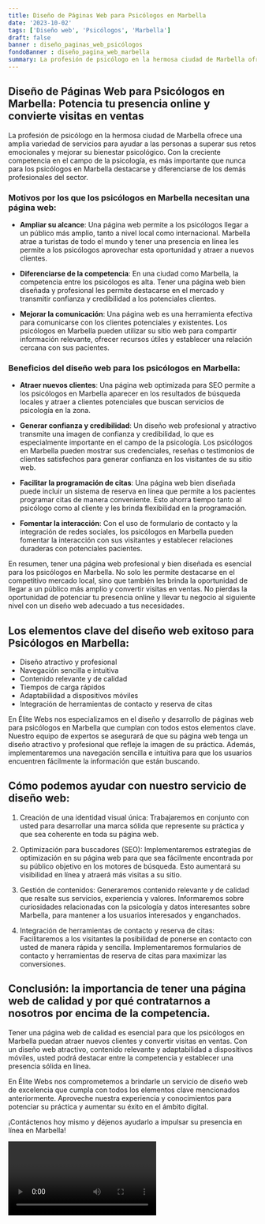 ```yaml
---
title: Diseño de Páginas Web para Psicólogos en Marbella
date: '2023-10-02'
tags: ['Diseño web', 'Psicólogos', 'Marbella']
draft: false
banner : diseño_paginas_web_psicólogos
fondoBanner : diseño_pagina_web_marbella
summary: La profesión de psicólogo en la hermosa ciudad de Marbella ofrece una amplia variedad de servicios para ayudar a las personas a superar sus retos emocionales y mejorar su bienestar psicológico. Con la creciente competencia en el campo de la psicología, es más importante que nunca para los psicólogos en Marbella destacarse y diferenciarse de los demás profesionales del sector.
---
```


## Diseño de Páginas Web para Psicólogos en Marbella: Potencia tu presencia online y convierte visitas en ventas

La profesión de psicólogo en la hermosa ciudad de Marbella ofrece una amplia variedad de servicios para ayudar a las personas a superar sus retos emocionales y mejorar su bienestar psicológico. Con la creciente competencia en el campo de la psicología, es más importante que nunca para los psicólogos en Marbella destacarse y diferenciarse de los demás profesionales del sector.

### Motivos por los que los psicólogos en Marbella necesitan una página web:

- **Ampliar su alcance**: Una página web permite a los psicólogos llegar a un público más amplio, tanto a nivel local como internacional. Marbella atrae a turistas de todo el mundo y tener una presencia en línea les permite a los psicólogos aprovechar esta oportunidad y atraer a nuevos clientes.

- **Diferenciarse de la competencia**: En una ciudad como Marbella, la competencia entre los psicólogos es alta. Tener una página web bien diseñada y profesional les permite destacarse en el mercado y transmitir confianza y credibilidad a los potenciales clientes.

- **Mejorar la comunicación**: Una página web es una herramienta efectiva para comunicarse con los clientes potenciales y existentes. Los psicólogos en Marbella pueden utilizar su sitio web para compartir información relevante, ofrecer recursos útiles y establecer una relación cercana con sus pacientes.

### Beneficios del diseño web para los psicólogos en Marbella:

- **Atraer nuevos clientes**: Una página web optimizada para SEO permite a los psicólogos en Marbella aparecer en los resultados de búsqueda locales y atraer a clientes potenciales que buscan servicios de psicología en la zona.

- **Generar confianza y credibilidad**: Un diseño web profesional y atractivo transmite una imagen de confianza y credibilidad, lo que es especialmente importante en el campo de la psicología. Los psicólogos en Marbella pueden mostrar sus credenciales, reseñas o testimonios de clientes satisfechos para generar confianza en los visitantes de su sitio web.

- **Facilitar la programación de citas**: Una página web bien diseñada puede incluir un sistema de reserva en línea que permite a los pacientes programar citas de manera conveniente. Esto ahorra tiempo tanto al psicólogo como al cliente y les brinda flexibilidad en la programación.

- **Fomentar la interacción**: Con el uso de formulario de contacto y la integración de redes sociales, los psicólogos en Marbella pueden fomentar la interacción con sus visitantes y establecer relaciones duraderas con potenciales pacientes.

En resumen, tener una página web profesional y bien diseñada es esencial para los psicólogos en Marbella. No solo les permite destacarse en el competitivo mercado local, sino que también les brinda la oportunidad de llegar a un público más amplio y convertir visitas en ventas. No pierdas la oportunidad de potenciar tu presencia online y llevar tu negocio al siguiente nivel con un diseño web adecuado a tus necesidades.

<GifSeo />

<Cta />

## Los elementos clave del diseño web exitoso para Psicólogos en Marbella:

- Diseño atractivo y profesional
- Navegación sencilla e intuitiva
- Contenido relevante y de calidad
- Tiempos de carga rápidos
- Adaptabilidad a dispositivos móviles
- Integración de herramientas de contacto y reserva de citas

En Élite Webs nos especializamos en el diseño y desarrollo de páginas web para psicólogos en Marbella que cumplan con todos estos elementos clave. Nuestro equipo de expertos se asegurará de que su página web tenga un diseño atractivo y profesional que refleje la imagen de su práctica. Además, implementaremos una navegación sencilla e intuitiva para que los usuarios encuentren fácilmente la información que están buscando.

## Cómo podemos ayudar con nuestro servicio de diseño web:

1. Creación de una identidad visual única: Trabajaremos en conjunto con usted para desarrollar una marca sólida que represente su práctica y que sea coherente en toda su página web.

2. Optimización para buscadores (SEO): Implementaremos estrategias de optimización en su página web para que sea fácilmente encontrada por su público objetivo en los motores de búsqueda. Esto aumentará su visibilidad en línea y atraerá más visitas a su sitio.

3. Gestión de contenidos: Generaremos contenido relevante y de calidad que resalte sus servicios, experiencia y valores. Informaremos sobre curiosidades relacionadas con la psicología y datos interesantes sobre Marbella, para mantener a los usuarios interesados y enganchados.

4. Integración de herramientas de contacto y reserva de citas: Facilitaremos a los visitantes la posibilidad de ponerse en contacto con usted de manera rápida y sencilla. Implementaremos formularios de contacto y herramientas de reserva de citas para maximizar las conversiones.

## Conclusión: la importancia de tener una página web de calidad y por qué contratarnos a nosotros por encima de la competencia.

Tener una página web de calidad es esencial para que los psicólogos en Marbella puedan atraer nuevos clientes y convertir visitas en ventas. Con un diseño web atractivo, contenido relevante y adaptabilidad a dispositivos móviles, usted podrá destacar entre la competencia y establecer una presencia sólida en línea.

En Élite Webs nos comprometemos a brindarle un servicio de diseño web de excelencia que cumpla con todos los elementos clave mencionados anteriormente. Aproveche nuestra experiencia y conocimientos para potenciar su práctica y aumentar su éxito en el ámbito digital.

¡Contáctenos hoy mismo y déjenos ayudarlo a impulsar su presencia en línea en Marbella!

<Video />

<CtaBot job='Psicólogos' city='Marbella'/>

<Gmaps query='Marbella+españa+maps' />